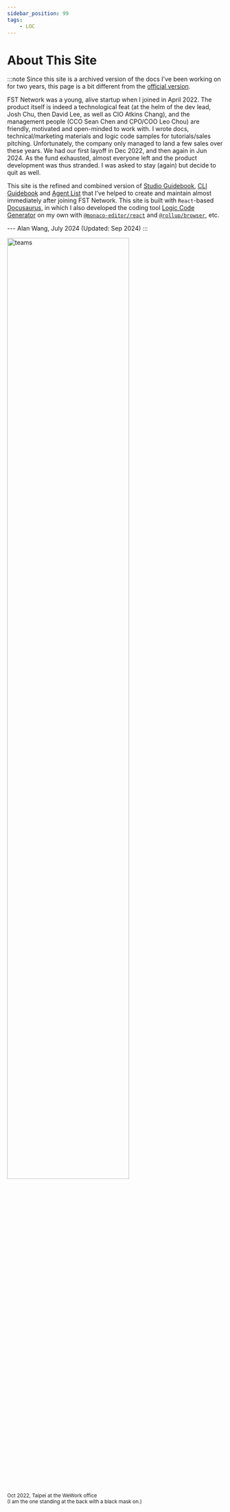 ```yaml
---
sidebar_position: 99
tags:
    - LOC
---
```


# About This Site

:::note
Since this site is a archived version of the docs I've been working on for two years, this page is a bit different from the [official version](https://documentation.loc.fst.network/).

FST Network was a young, alive startup when I joined in April 2022. The product itself is indeed a technological feat (at the helm of the dev lead, Josh Chu, then David Lee, as well as CIO Atkins Chang), and the management people (CCO Sean Chen and CPO/COO Leo Chou) are friendly, motivated and open-minded to work with. I wrote docs, technical/marketing materials and logic code samples for tutorials/sales pitching. Unfortunately, the company only managed to land a few sales over these years. We had our first layoff in Dec 2022, and then again in Jun 2024. As the fund exhausted, almost everyone left and the product development was thus stranded. I was asked to stay (again) but decide to quit as well.

This site is the refined and combined version of [Studio Guidebook](https://hackmd.io/@fstnetwork/BJboZp8Bc), [CLI Guidebook](https://hackmd.io/@fstnetwork/HyVeXrvIc) and [Agent List](https://hackmd.io/Uj-tC7l9Q82VyGr8R5PL2Q#Agent-List) that I've helped to create and maintain almost immediately after joining FST Network. This site is built with `React`-based [Docusaurus](https://docusaurus.io/), in which I also developed the coding tool [Logic Code Generator](/logic-code-generator) on my own with [`@monaco-editor/react`](https://www.npmjs.com/package/@monaco-editor/react) and [`@rollup/browser`](https://www.npmjs.com/package/@rollup/browser), etc.

--- Alan Wang, July 2024 (Updated: Sep 2024)
:::

<div className="center-padded">
    <img
        src={require("/img/about/teams.jpg").default}
        width="75%"
        alt="teams"
    />
    <br />
    <small>
        Oct 2022, Taipei at the WeWork office<br />(I am the one standing at the back with a black mask on.)
    </small>
</div>

